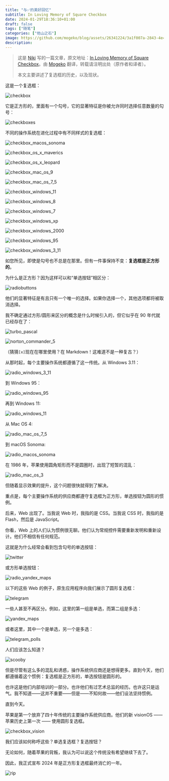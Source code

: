 ```yaml
---
title: "与✅的美好回忆"
subtitle: In Loving Memory of Square Checkbox
date: 2024-01-29T18:36:10+01:00
draft: false
tags: ["随笔"]
categories: ["他山之石"]
image: https://github.com/mogeko/blog/assets/26341224/3a1f007a-2843-4e44-a433-8b96c33ecda4
description:
---
```


> 这是 [Niki](https://github.com/tonsky) 写的一篇文章，原文地址：[In Loving Memory of Square Checkbox](https://tonsky.me/blog/checkbox/)。由 [Mogeko](https://github.com/mogeko) 翻译，转载请注明出处（原作者和译者）。
>
> 本文主要讲述了复选框的历史，以及现状。

这是一个复选框：

![checkbox](https://github.com/mogeko/blog/assets/26341224/a876b95a-7895-4f81-be88-b8f46df4593c)

它是正方形的，里面有一个勾号，它的显著特征是你被允许同时选择任意数量的勾号：

![checkboxes](https://github.com/mogeko/blog/assets/26341224/b25cdede-a957-4f20-abfb-5b606af53df3)

不同的操作系统在进化过程中有不同样式的复选框：

![checkbox_macos_sonoma](https://github.com/mogeko/blog/assets/26341224/416aab4b-73af-49d5-b54b-589c55285dbc "macOS Sonoma (2023)")

![checkbox_os_x_maverics](https://github.com/mogeko/blog/assets/26341224/45767113-c8a3-48d1-8d3b-e25841aaaa7c "OS X Mavericks (2013)")

![checkbox_os_x_leopard](https://github.com/mogeko/blog/assets/26341224/f39d96bd-2bb7-4745-960d-111390fc088e "OS X Leopard (2007)")

![checkbox_mac_os_9](https://github.com/mogeko/blog/assets/26341224/20298ca7-da22-4d6a-b5b8-7bf8a1ea00eb "Mac OS 9 (1999)")

![checkbox_mac_os_7_5](https://github.com/mogeko/blog/assets/26341224/d5dbc04c-7040-4854-a105-b5901643f46f "Mac OS 7.5 (1994)")

![checkbox_windows_11](https://github.com/mogeko/blog/assets/26341224/f2d88052-8c8c-42b7-868f-b0d0afd0c433 "Windows 11 (2021)")

![checkbox_windows_8](https://github.com/mogeko/blog/assets/26341224/49873c65-da69-43a2-b224-8eb8171eef2d "Windows 8 (2012)")

![checkbox_windows_7](https://github.com/mogeko/blog/assets/26341224/24bdcc87-2f53-442c-8c21-88b02625da72 "Windows 7 (2009)")

![checkbox_windows_xp](https://github.com/mogeko/blog/assets/26341224/9fafe739-59c7-4984-9e1f-b8e3894dbeba "Windows XP (2001)")

![checkbox_windows_2000](https://github.com/mogeko/blog/assets/26341224/14bfa61e-fe69-415f-8108-3e414550dac1 "Windows 2000 (2000)")

![checkbox_windows_95](https://github.com/mogeko/blog/assets/26341224/f7a785f1-e596-4bc6-8453-38cd5db86142 "Windows 95 (1995)")

![checkbox_windows_3_11](https://github.com/mogeko/blog/assets/26341224/615d426a-3fe1-43db-9a8a-d565e2539062 "Windows for Workgroups 3.11 (1993)")

如您所见，即使是勾号也不总是在那里。但有一件事保持不变：**复选框是正方形的**。

为什么是正方形？因为这样可以和“单选按钮”相区分：

![radiobuttons](https://github.com/mogeko/blog/assets/26341224/2946509d-49ba-42a9-b830-240fc27cdbeb)

他们的显著特征是有且只有一个唯一的选择。如果你选择一个，其他选项都将被取消选择。

我不确定通过方形/圆形来区分的概念是什么时候引入的，但它似乎在 90 年代就已经存在了：

![turbo_pascal](https://github.com/mogeko/blog/assets/26341224/63fd7cb6-7da3-4756-908c-9b3585f53312 "Turbo Pascal 7.0 (1992)")

![norton_commander_5](https://github.com/mogeko/blog/assets/26341224/5adc661e-ba44-43fe-aaea-eb1f9a38276a "Norton Commander 5 (1993)")

（猜猜`[x]`现在在哪里使用？在 Markdown！这难道不是一种复古？）

从那时起，每个主要操作系统都遵循了这一传统。从 Windows 3.11：

![radio_windows_3_11](https://github.com/mogeko/blog/assets/26341224/bf51cd21-6629-4aea-9697-a288bed58167 "Windows for Workgroups 3.11 (1993)")

到 Windows 95：

![radio_windows_95](https://github.com/mogeko/blog/assets/26341224/46a75baa-839f-4b9a-819e-0165a5fa3313 "Windows 95 (1995)")

再到 Windows 11:

![radio_windows_11](https://github.com/mogeko/blog/assets/26341224/0ce684da-482a-4d2f-a61b-9ccc99a85a2e "Windows 11 (2021)")

从 Mac OS 4:

![radio_mac_os_7_5](https://github.com/mogeko/blog/assets/26341224/b95ae4c0-2fde-4290-b564-e0d1df7b9aa7 "System 4 (1987)")

到 macOS Sonoma:

![radio_macos_sonoma](https://github.com/mogeko/blog/assets/26341224/add6e593-33ac-4adf-8097-d95ecc1ad196 "macOS Sonoma (2023)")

在 1986 年，苹果使用圆角矩形而不是圆圈时，出现了短暂的混乱：

![radio_mac_os_3](https://github.com/mogeko/blog/assets/26341224/ae5897f5-0518-4e8f-b0ec-800cf311bef0 "System 3 (1986)")

但随着显示效果的提升，这个问题很快就得到了解决。

重点是，每个主要操作系统的供应商都遵守复选框为正方形，单选按钮为圆形的惯例。

后来，Web 出现了。当我说 Web 时，我指的是 CSS。当我说 CSS 时，我指的是 Flash，然后是 JavaScript。

你看，Web 上的人们认为惯例很无聊。他们认为常规控件需要重新发明和重新设计。他们不相信有任何规范。

这就是为什么经常会看到包含勾号的单选按钮：

![twitter](https://github.com/mogeko/blog/assets/26341224/890524eb-e1ac-40f5-8016-aacd7bd4dc23 "Twitter (2024)")

或方形单选按钮：

![radio_yandex_maps](https://github.com/mogeko/blog/assets/26341224/87d4d267-7be2-46ec-b335-346dc39e0553 "Yandex Maps (2024)")

以下的这些 Web 的例子，原生应用程序向我们展示了圆形复选框：

![telegram](https://github.com/mogeko/blog/assets/26341224/7308d00a-d1b9-47dd-97e3-047721d1ef80 "Telegram for macOS (2024)")

一些人甚至不再区分。例如，这里的第一组是单选，而第二组是多选：

![yandex_maps](https://github.com/mogeko/blog/assets/26341224/23d38d40-f381-4f29-8efb-1c59236a4ca0 "Yandex Maps (2024)")

或者这里，其中一个是单选，另一个是多选：

![telegram_polls](https://github.com/mogeko/blog/assets/26341224/0d3cb261-8c29-4919-a810-e7ec7b8731e8 "Telegram Web (2024)")

人们应该怎么知道？

![scooby](https://github.com/mogeko/blog/assets/26341224/545683c9-9303-40b2-9ee8-cea8e54d1360)

但是尽管有这么多的混乱和诱惑，操作系统供应商还是想得更多。直到今天，他们都遵循着这个惯例：复选框是正方形的，单选按钮是圆形的。

也许这是他们内部培训的一部分。也许他们有过艺术总监的经历。也许这只是运气。我不知道——这并不重要——但是——不知何故——他们设法坚持惯例。

直到今天。

苹果是第一个放弃了四十年传统的主要操作系统供应商。他们的新 visionOS —— 苹果历史上第一次 —— 使用圆形复选框。

![checkbox_vision](https://github.com/mogeko/blog/assets/26341224/11c64d09-02fd-48e8-af47-2c62ee505a95 "Apple Design Resouces — visionOS — Library")

我们应该如何称呼这些？单选复选框？复选按钮？

无论如何，随着苹果的背叛，我认为可以说这个传统没有希望继续下去了。

因此，我正式宣布 2024 年是正方形复选框最终消亡的一年。

![rip](https://github.com/mogeko/blog/assets/26341224/dd3fcd0c-6fdb-47b3-8ada-a6402d5ba5b0)
